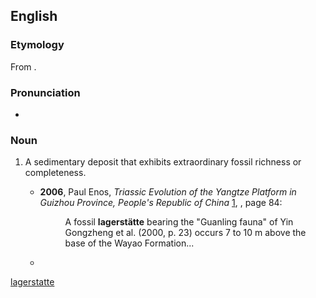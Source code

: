 {{also|Lagerstätte}}
==English==
{{wikipedia}}

===Etymology===
From {{etyl|de|en}} {{m|de|Lagerstätte||place of storage}}.

===Pronunciation===
* {{a|UK}} {{IPA|/ˈlɑːɡəʃtɛtə/|lang=en}}

===Noun===
{{en-noun|lagerstätten}}

# {{lb|en|paleontology}} A sedimentary deposit that exhibits extraordinary fossil richness or completeness.
#* '''2006''', Paul Enos, ''Triassic Evolution of the Yangtze Platform in Guizhou Province, People's Republic of China'' [http://books.google.com/books?id=J2C1UkOSf2gC], {{ISBN|0813724171}}, page 84:
#*: A fossil '''lagerstätte''' bearing the "Guanling fauna" of Yin Gongzheng et al. (2000, p. 23) occurs 7 to 10 m above the base of the Wayao Formation...
#* {{quote-book|author=Danna Staaf|title=Squid Empire|publisher=ForeEdge|year=2017|isbn=9781611689235|page=121|passage=The Cretaceous Lebanese '''''Lagerstätten''''' have been especially generous with coleoid fossils.}}

[[Category:English terms spelled with Ä|lagerstatte]]